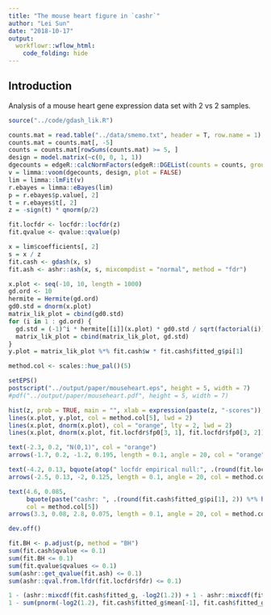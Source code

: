 ```yaml
---
title: "The mouse heart figure in `cashr`"
author: "Lei Sun"
date: "2018-10-17"
output:
  workflowr::wflow_html:
    code_folding: hide
---
```


## Introduction

Analysis of a mouse heart gene expression data set with 2 vs 2 samples.

```r
source("../code/gdash_lik.R")
```

```r
counts.mat = read.table("../data/smemo.txt", header = T, row.name = 1)
counts.mat = counts.mat[, -5]
counts = counts.mat[rowSums(counts.mat) >= 5, ]
design = model.matrix(~c(0, 0, 1, 1))
dgecounts = edgeR::calcNormFactors(edgeR::DGEList(counts = counts, group = design[, 2]))
v = limma::voom(dgecounts, design, plot = FALSE)
lim = limma::lmFit(v)
r.ebayes = limma::eBayes(lim)
p = r.ebayes$p.value[, 2]
t = r.ebayes$t[, 2]
z = -sign(t) * qnorm(p/2)
```

```r
fit.locfdr <- locfdr::locfdr(z)
fit.qvalue <- qvalue::qvalue(p)
```

```r
x = lim$coefficients[, 2]
s = x / z
fit.cash <- gdash(x, s)
fit.ash <- ashr::ash(x, s, mixcompdist = "normal", method = "fdr")
```

```r
x.plot <- seq(-10, 10, length = 1000)
gd.ord <- 10
hermite = Hermite(gd.ord)
gd0.std = dnorm(x.plot)
matrix_lik_plot = cbind(gd0.std)
for (i in 1 : gd.ord) {
  gd.std = (-1)^i * hermite[[i]](x.plot) * gd0.std / sqrt(factorial(i))
  matrix_lik_plot = cbind(matrix_lik_plot, gd.std)
}
y.plot = matrix_lik_plot %*% fit.cash$w * fit.cash$fitted_g$pi[1]

method.col <- scales::hue_pal()(5)
```

```r
setEPS()
postscript("../output/paper/mouseheart.eps", height = 5, width = 7)
#pdf("../output/paper/mouseheart.pdf", height = 5, width = 7)

hist(z, prob = TRUE, main = "", xlab = expression(paste(z, "-scores")), cex.lab = 1.25, xlim = c(-max(abs(z)), max(abs(z))))
lines(x.plot, y.plot, col = method.col[5], lwd = 2)
lines(x.plot, dnorm(x.plot), col = "orange", lty = 2, lwd = 2)
lines(x.plot, dnorm(x.plot, fit.locfdr$fp0[3, 1], fit.locfdr$fp0[3, 2]) * fit.locfdr$fp0[3, 3], col = method.col[3], lty = 2, lwd = 2)

text(-2.3, 0.2, "N(0,1)", col = "orange")
arrows(-1.7, 0.2, -1.2, 0.195, length = 0.1, angle = 20, col = "orange")

text(-4.2, 0.13, bquote(atop(" locfdr empirical null:", .(round(fit.locfdr$fp0[3, 3], 2)) %*% N(.(round(fit.locfdr$fp0[3, 1], 2)), .(round(fit.locfdr$fp0[3, 2], 2))^2))), col = method.col[3])
arrows(-2.5, 0.13, -2, 0.125, length = 0.1, angle = 20, col = method.col[3])

text(4.6, 0.085,
     bquote(paste("cashr: ", .(round(fit.cash$fitted_g$pi[1], 2)) %*% hat(f))),
     col = method.col[5])
arrows(3.3, 0.08, 2.8, 0.075, length = 0.1, angle = 20, col = method.col[5])

dev.off()
```

```r
fit.BH <- p.adjust(p, method = "BH")
sum(fit.cash$qvalue <= 0.1)
sum(fit.BH <= 0.1)
sum(fit.qvalue$qvalues <= 0.1)
sum(ashr::get_qvalue(fit.ash) <= 0.1)
sum(ashr::qval.from.lfdr(fit.locfdr$fdr) <= 0.1)
```

```r
1 - (ashr::mixcdf(fit.cash$fitted_g, -log2(1.2)) + 1 - ashr::mixcdf(fit.cash$fitted_g, log2(1.2))) / (1 - fit.cash$fitted_g$pi[1])
1 - sum(pnorm(-log2(1.2), fit.cash$fitted_g$mean[-1], fit.cash$fitted_g$sd[-1]) * 2 * fit.cash$fitted_g$pi[-1]) / (1 - fit.cash$fitted_g$pi[1])
```
